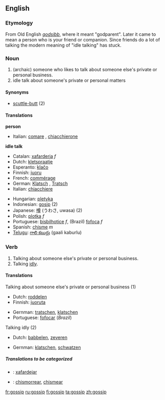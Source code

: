 ==English==
===Etymology===
From Old English ''[[godsibb]]'', where it meant "godparent". Later it came to mean a person who is your friend or companion. Since friends do a lot of talking the modern meaning of "idle talking" has stuck.
===Noun===
{{en-noun}}

# (archaic) someone who likes to talk about someone else's private or personal business.
# idle talk about someone's private or personal matters

==== Synonyms ====
* [[scuttle-butt]] (2)

====Translations====
'''person'''
{{top}}
*Italian: [[comare]] {{f}}, [[chiacchierone]] {{m}}
{{mid}}
{{bottom}}

'''idle talk'''
{{top}}
*Catalan: [[xafarderia]] ''f''
*Dutch: [[kletspraatje]]
*Esperanto: [[klaĉo]]
*Finnish: [[juoru]]
*French: [[commérage]]
*German: [[Klatsch]] {{m}}, [[Tratsch]] {{m}}
*Italian: [[chiacchiere]] {{f}}
{{mid}}
*Hungarian: [[pletyka]]
*Indonesian: [[gosip]] (2)
*Japanese: [[噂]] (うわさ, uwasa) (2)
*Polish: [[plotka]] ''f''
*Portuguese: [[bisbilhotice]] ''f'', (Brazil) [[fofoca]] ''f''
*Spanish: [[chisme]] ''m''
*[[Telugu]]: [[గాలి కబుర్లు]] (gaali kaburlu)
{{bottom}}

=== Verb ===
{{en-verb}}
# Talking about someone else's private or personal business.
# Talking [[idly]].

====Translations====
;Talking about someone else's private or personal business (1)
{{top}}
*Dutch: [[roddelen]]
*Finnish: [[juoruta]]
{{mid}}
*Gernman: [[tratschen]], [[klatschen]]
*Portuguese: [[fofocar]] (''Brazil'')
{{bottom}}

;Talking idly (2)
{{top}}
*Dutch: [[babbelen]], [[zeveren]]
{{mid}}
*Gernman: [[klatschen]], [[schwatzen]]
{{bottom}}

=====Translations to be categorized=====
{{checktrans}}
*{{ttbc|Catalan}}: [[xafardejar]]
*{{ttbc|Spanish}}: [[chismorrear]], [[chismear]]

[[fr:gossip]]
[[ru:gossip]]
[[fi:gossip]]
[[ta:gossip]]
[[zh:gossip]]
